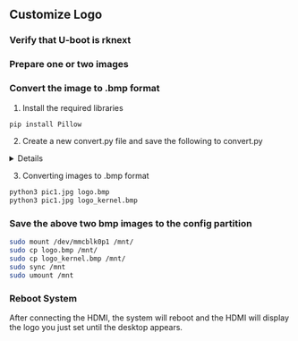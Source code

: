 ## Customize Logo

### Verify that U-boot is rknext

### Prepare one or two images

### Convert the image to .bmp format

1. Install the required libraries

```bash
pip install Pillow
```

2. Create a new convert.py file and save the following to convert.py

<details>

    <summary>convert.py</summary>

```py

from PIL import Image
import sys

class BMPImageInfo:
    def __init__(self, image_path):
        self.image_path = image_path

    def get_image_info(self):
        with Image.open(self.image_path) as img:

            width, height = img.size

            total_pixels = width * height
            return width, height, total_pixels

def main(image_file):
    image_info = BMPImageInfo(image_file)
    width, height, total_pixels = image_info.get_image_info()
    print(f"Image Width: {width} pixels")
    print(f"Image Height: {height} pixels")
    print(f"Total Pixels: {total_pixels}")

if __name__ == "__main__":
    if len(sys.argv) != 2:
        print("Usage: python3 get_bmp_info.py <image.bmp>")
    else:
        main(sys.argv[1])

```

</details>

3. Converting images to .bmp format

```bash
python3 pic1.jpg logo.bmp
python3 pic1.jpg logo_kernel.bmp
```

### Save the above two bmp images to the config partition

```bash
sudo mount /dev/mmcblk0p1 /mnt/
sudo cp logo.bmp /mnt/
sudo cp logo_kernel.bmp /mnt/
sudo sync /mnt
sudo umount /mnt
```

### Reboot System

After connecting the HDMI, the system will reboot and the HDMI will display the logo you just set until the desktop appears.
